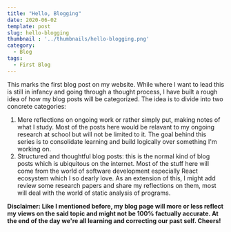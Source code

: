 ```yaml
---
title: "Hello, Blogging"
date: 2020-06-02
template: post
slug: hello-blogging
thumbnail : '../thumbnails/hello-blogging.png'
category:
  - Blog
tags:
  - First Blog
---
```


This marks the first blog post on my website. While where I want to lead this is still in infancy and going through a thought process, I have built a rough idea of how my blog posts will be categorized. The idea is to divide into two concrete categories:

1.  Mere reflections on ongoing work or rather simply put, making notes of what I study. Most of the posts here would be relavant to my ongoing research at school but will not be limited to it. The goal behind this series is to consolidate learning and build logically over something I'm working on.
2.  Structured and thoughtful blog posts: this is the normal kind of blog posts which is ubiquitous on the internet. Most of the stuff here will come from the world of software development especially React ecosystem which I so dearly love. As an extension of this, I might add review some research papers and share my reflections on them, most will deal with the world of static analysis of programs.

**Disclaimer: Like I mentioned before, my blog page will more or less reflect my views on the said topic and might not be 100% factually accurate. At the end of the day we're all learning and correcting our past self. Cheers!**
